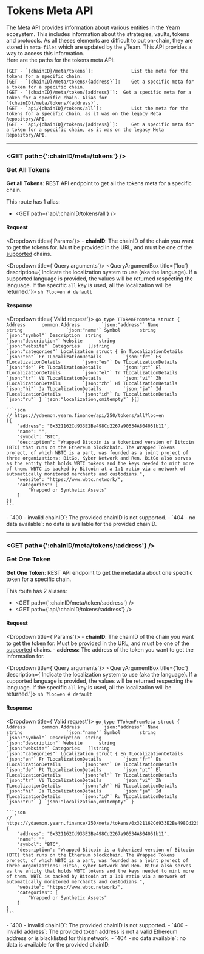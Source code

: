 
# Tokens Meta API
The Meta API provides information about various entities in the Yearn ecosystem. This includes information about the strategies, vaults, tokens and protocols. As all theses elements are difficult to put on-chain, they are stored in `meta-files` which are updated by the yTeam. This API provides a way to access this information.  
Here are the paths for the tokens meta API:
```
[GET - `{chainID}/meta/tokens`]:              List the meta for the tokens for a specific chain.
[GET - `{chainID}/meta/tokens/{address}`]:    Get a specific meta for a token for a specific chain.
[GET - `{chainID}/meta/token/{address}`]:  Get a specific meta for a token for a specific chain. Alias for `{chainID}/meta/tokens/{address}`.  
[GET - `api/{chainID}/tokens/all`]:           List the meta for the tokens for a specific chain, as it was on the legacy Meta Repository/API.
[GET - `api/{chainID}/tokens/{address}`]:     Get a specific meta for a token for a specific chain, as it was on the legacy Meta Repository/API.
```

---------------------------------------------------------------------------------------------------

### <GET path={':chainID/meta/tokens'} /> <p>Get All Tokens</p>
**Get all Tokens**: REST API endpoint to get all the tokens meta for a specific chain.

This route has 1 alias:
- <GET path={'api/:chainID/tokens/all'} />

#### Request
<Dropdown title={'Params'}>
	- **chainID**: The chainID of the chain you want to get the tokens for. Must be provided in the URL, and must be one of the [supported](/docs/routes/misc#-get-supported-chains) chains.
</Dropdown>

<Dropdown title={'Query arguments'}>
	<QueryArgumentBox
		title={'loc'}
		description={'Indicate the localization system to use (aka the language). If a supported language is provided, the values will be returned respecting the language. If the specific `all` key is used, all the localization will be returned.'}>
		```sh
		?loc=en # default
		```
	</QueryArgumentBox>
</Dropdown>

#### Response
<Dropdown title={'Valid request'}>
	```go
	type TTokenFromMeta struct {
		Address      common.Address        `json:"address"`
		Name         string                `json:"name"`
		Symbol       string                `json:"symbol"`
		Description  string                `json:"description"`
		Website      string                `json:"website"`
		Categories   []string              `json:"categories"`
		Localization struct {
			En TLocalizationDetails        `json:"en"`
			Fr TLocalizationDetails        `json:"fr"`
			Es TLocalizationDetails        `json:"es"`
			De TLocalizationDetails        `json:"de"`
			Pt TLocalizationDetails        `json:"pt"`
			El TLocalizationDetails        `json:"el"`
			Tr TLocalizationDetails        `json:"tr"`
			Vi TLocalizationDetails        `json:"vi"`
			Zh TLocalizationDetails        `json:"zh"`
			Hi TLocalizationDetails        `json:"hi"`
			Ja TLocalizationDetails        `json:"ja"`
			Id TLocalizationDetails        `json:"id"`
			Ru TLocalizationDetails        `json:"ru"`
		} `json:"localization,omitempty"`
	}[]
	```

	```json
	// https://ydaemon.yearn.finance/api/250/tokens/all?loc=en
    [{
        "address": "0x321162Cd933E2Be498Cd2267a90534A804051b11",
        "name": "",
        "symbol": "BTC",
        "description": "Wrapped Bitcoin is a tokenized version of Bitcoin (BTC) that runs on the Ethereum blockchain. The Wrapped Tokens project, of which WBTC is a part, was founded as a joint project of three organizations: BitGo, Kyber Network and Ren. BitGo also serves as the entity that holds WBTC tokens and the keys needed to mint more of them. WBTC is backed by Bitcoin at a 1:1 ratio via a network of automatically monitored merchants and custodians.",
        "website": "https://www.wbtc.network/",
        "categories": [
            "Wrapped or Synthetic Assets"
        ]
    }]
	```
</Dropdown>
<Dropdown title={'Invalid request'}>
	- `400 - invalid chainID`: The provided chainID is not supported.
	- `404 - no data available`: no data is available for the provided chainID.
</Dropdown>

---------------------------------------------------------------------------------------------------

### <GET path={':chainID/meta/tokens/:address'} /> <p>Get One Token</p>
**Get One Token**: REST API endpoint to get the metadata about one specific token for a specific chain.

This route has 2 aliases:
- <GET path={':chainID/meta/token/:address'} />
- <GET path={'api/:chainID/tokens/:address'} />

#### Request
<Dropdown title={'Params'}>
	- **chainID**: The chainID of the chain you want to get the token for. Must be provided in the URL, and must be one of the [supported](/docs/routes/misc#-get-supported-chains) chains.
	- **address**: The address of the token you want to get the information for.
</Dropdown>

<Dropdown title={'Query arguments'}>
	<QueryArgumentBox
		title={'loc'}
		description={'Indicate the localization system to use (aka the language). If a supported language is provided, the values will be returned respecting the language. If the specific `all` key is used, all the localization will be returned.'}>
		```sh
		?loc=en # default
		```
	</QueryArgumentBox>
</Dropdown>

#### Response
<Dropdown title={'Valid request'}>
	```go
	type TTokenFromMeta struct {
		Address      common.Address        `json:"address"`
		Name         string                `json:"name"`
		Symbol       string                `json:"symbol"`
		Description  string                `json:"description"`
		Website      string                `json:"website"`
		Categories   []string              `json:"categories"`
		Localization struct {
			En TLocalizationDetails        `json:"en"`
			Fr TLocalizationDetails        `json:"fr"`
			Es TLocalizationDetails        `json:"es"`
			De TLocalizationDetails        `json:"de"`
			Pt TLocalizationDetails        `json:"pt"`
			El TLocalizationDetails        `json:"el"`
			Tr TLocalizationDetails        `json:"tr"`
			Vi TLocalizationDetails        `json:"vi"`
			Zh TLocalizationDetails        `json:"zh"`
			Hi TLocalizationDetails        `json:"hi"`
			Ja TLocalizationDetails        `json:"ja"`
			Id TLocalizationDetails        `json:"id"`
			Ru TLocalizationDetails        `json:"ru"`
		} `json:"localization,omitempty"`
	}
	```

	```json
	// https://ydaemon.yearn.finance/250/meta/tokens/0x321162Cd933E2Be498Cd2267a90534A804051b11
    {
        "address": "0x321162Cd933E2Be498Cd2267a90534A804051b11",
        "name": "",
        "symbol": "BTC",
        "description": "Wrapped Bitcoin is a tokenized version of Bitcoin (BTC) that runs on the Ethereum blockchain. The Wrapped Tokens project, of which WBTC is a part, was founded as a joint project of three organizations: BitGo, Kyber Network and Ren. BitGo also serves as the entity that holds WBTC tokens and the keys needed to mint more of them. WBTC is backed by Bitcoin at a 1:1 ratio via a network of automatically monitored merchants and custodians.",
        "website": "https://www.wbtc.network/",
        "categories": [
            "Wrapped or Synthetic Assets"
        ]
    }
	```
</Dropdown>
<Dropdown title={'Invalid request'}>
	- `400 - invalid chainID`: The provided chainID is not supported.
	- `400 - invalid address`: The provided token address is not a valid Ethereum address or is blacklisted for this network.
	- `404 - no data available`: no data is available for the provided chainID.
</Dropdown>